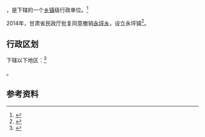 {{中国乡级行政区|62/12/26/208/000}}

'''{{PAGENAMEBASE}}'''，是{{PRC admin/fullname|62/12/26/208/000|3}}下辖的一个[[乡镇|乡镇]]级行政单位。<ref>{{PRC admin/ref sgc|{{PRC admin/parent|62/12/26/208/000}}}}</ref>

2014年，甘肃省民政厅批复同意撤销[[永坪乡|永坪乡]]，设立永坪镇<ref>{{Cite web |url=http://www.gs.chinanews.com/news/2014/08-06/238938.shtml |title=甘肃省民政厅关于陇南市武都区礼县西和县外纳乡等12个乡撤乡改镇的批复（甘民复〔2014〕101号） |access-date=2017-09-17 |archive-date=2017-09-18 |archive-url=https://web.archive.org/web/20170918020916/http://www.gs.chinanews.com/news/2014/08-06/238938.shtml |dead-url=yes }}</ref>。

== 行政区划 ==

{{PAGENAMEBASE}}下辖以下地区：<ref>{{PRC admin/ref sgc|62/12/26/208/000}}</ref>

{{PRC admin/children|62/12/26/208/000}}。

== 参考资料 ==

{{reflist}}

{{行政区划小作品}}
{{PRC admin/navcat|62/12/26/208/000}}